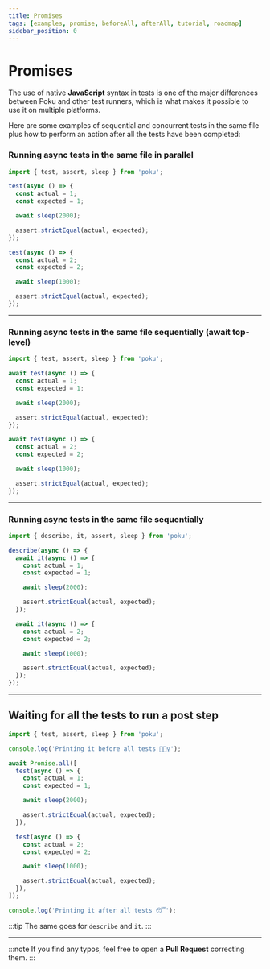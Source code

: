 ```yaml
---
title: Promises
tags: [examples, promise, beforeAll, afterAll, tutorial, roadmap]
sidebar_position: 0
---
```



# Promises

The use of native **JavaScript** syntax in tests is one of the major differences between Poku and other test runners, which is what makes it possible to use it on multiple platforms.

Here are some examples of sequential and concurrent tests in the same file plus how to perform an action after all the tests have been completed:

### Running async tests in the same file in parallel

```js
import { test, assert, sleep } from 'poku';

test(async () => {
  const actual = 1;
  const expected = 1;

  await sleep(2000);

  assert.strictEqual(actual, expected);
});

test(async () => {
  const actual = 2;
  const expected = 2;

  await sleep(1000);

  assert.strictEqual(actual, expected);
});
```

<hr />

### Running async tests in the same file sequentially (await top-level)

```js
import { test, assert, sleep } from 'poku';

await test(async () => {
  const actual = 1;
  const expected = 1;

  await sleep(2000);

  assert.strictEqual(actual, expected);
});

await test(async () => {
  const actual = 2;
  const expected = 2;

  await sleep(1000);

  assert.strictEqual(actual, expected);
});
```

<hr />

### Running async tests in the same file sequentially

```js
import { describe, it, assert, sleep } from 'poku';

describe(async () => {
  await it(async () => {
    const actual = 1;
    const expected = 1;

    await sleep(2000);

    assert.strictEqual(actual, expected);
  });

  await it(async () => {
    const actual = 2;
    const expected = 2;

    await sleep(1000);

    assert.strictEqual(actual, expected);
  });
});
```

<hr />

## Waiting for all the tests to run a post step

```js
import { test, assert, sleep } from 'poku';

console.log('Printing it before all tests 🏃🏻‍♀️');

await Promise.all([
  test(async () => {
    const actual = 1;
    const expected = 1;

    await sleep(2000);

    assert.strictEqual(actual, expected);
  }),

  test(async () => {
    const actual = 2;
    const expected = 2;

    await sleep(1000);

    assert.strictEqual(actual, expected);
  }),
]);

console.log('Printing it after all tests 😴');
```

:::tip
The same goes for `describe` and `it`.
:::

<hr />

:::note
If you find any typos, feel free to open a **Pull Request** correcting them.
:::
